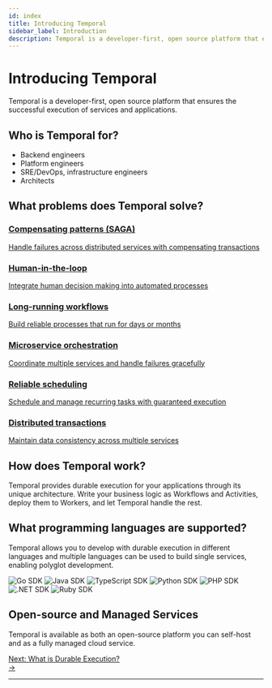 ```yaml
---
id: index
title: Introducing Temporal
sidebar_label: Introduction
description: Temporal is a developer-first, open source platform that ensures the successful execution of services and applications.
---
```


# Introducing Temporal

Temporal is a developer-first, open source platform that ensures the successful execution of services and applications.

## Who is Temporal for?

- Backend engineers
- Platform engineers
- SRE/DevOps, infrastructure engineers
- Architects

## What problems does Temporal solve?

<div className="pattern-grid">
  <a href="/concepts/saga-pattern" className="pattern-card">
    <div className="pattern-content">
      <h3>Compensating patterns (SAGA)</h3>
      <p>Handle failures across distributed services with compensating transactions</p>
    </div>
  </a>

<a href="/concepts/human-loops" className="pattern-card">
    <div className="pattern-content">
      <h3>Human-in-the-loop</h3>
      <p>Integrate human decision making into automated processes</p>
    </div>
  </a>

<a href="/concepts/long-running-workflows" className="pattern-card">
    <div className="pattern-content">
      <h3>Long-running workflows</h3>
      <p>Build reliable processes that run for days or months</p>
    </div>
  </a>

<a href="/concepts/patterns" className="pattern-card">
    <div className="pattern-content">
      <h3>Microservice orchestration</h3>
      <p>Coordinate multiple services and handle failures gracefully</p>
    </div>
  </a>

<a href="/concepts/use-cases" className="pattern-card">
    <div className="pattern-content">
      <h3>Reliable scheduling</h3>
      <p>Schedule and manage recurring tasks with guaranteed execution</p>
    </div>
  </a>

<a href="/concepts/patterns" className="pattern-card">
    <div className="pattern-content">
      <h3>Distributed transactions</h3>
      <p>Maintain data consistency across multiple services</p>
    </div>
  </a>
</div>

## How does Temporal work?

Temporal provides durable execution for your applications through its unique architecture. Write your business logic as Workflows and Activities, deploy them to Workers, and let Temporal handle the rest.

## What programming languages are supported?

Temporal allows you to develop with durable execution in different languages and multiple languages can be used to build single services, enabling polyglot development.

<div className="sdk-logos">
  <img src="/img/logos/svgs/golang.svg" alt="Go SDK" />
  <img src="/img/logos/svgs/java.svg" alt="Java SDK" />
  <img src="/img/logos/svgs/typescript.svg" alt="TypeScript SDK" />
  <img src="/img/logos/svgs/python.svg" alt="Python SDK" />
  <img src="/img/logos/svgs/php.svg" alt="PHP SDK" />
  <img src="/img/logos/svgs/dotnet.svg" alt=".NET SDK" />
  <img src="/img/logos/svgs/ruby.svg" alt="Ruby SDK" />
</div>

## Open-source and Managed Services

Temporal is available as both an open-source platform you can self-host and as a fully managed cloud service.

<div className="cta-container">
  <a href="/concepts/what-is-durable-execution" className="cta-link">
    <div className="cta-content">
      <span className="cta-prefix">Next:</span>
      <span className="cta-title">What is Durable Execution?</span>
    </div>
    <div className="cta-arrow">→</div>
  </a>
</div>

---
